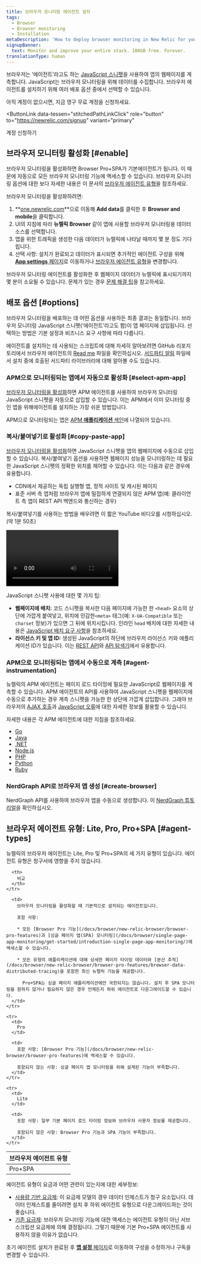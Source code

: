 ```yaml
---
title: 브라우저 모니터링 에이전트 설치
tags:
  - Browser
  - Browser monitoring
  - Installation
metaDescription: 'How to deploy browser monitoring in New Relic for your apps, including UI, copy/paste, and API options.'
signupBanner:
  text: Monitor and improve your entire stack. 100GB free. Forever.
translationType: human
---
```


브라우저는 ‘에이전트’라고도 하는 [JavaScript 스니펫](/docs/browser/new-relic-browser/page-load-timing/instrumentation-page-load-timing)을 사용하여 앱의 웹페이지를 계측합니다. JavaScript는 브라우저 모니터링을 위해 데이터를 수집합니다. 브라우저 에이전트를 설치하기 위해 여러 배포 옵션 중에서 선택할 수 있습니다.

아직 계정이 없으시면, 지금 영구 무료 계정을 신청하세요.

<ButtonLink
  data-tessen="stitchedPathLinkClick"
  role="button"
  to="https://newrelic.com/signup"
  variant="primary"
>
  계정 신청하기
</ButtonLink>

## 브라우저 모니터링 활성화 [#enable]

브라우저 모니터링을 활성화하면 Browser Pro+SPA가 기본에이전트가 됩니다. 이 때문에 자동으로 모든 브라우저 모니터링 기능에 액세스할 수 있습니다. 브라우저 모니터링 옵션에 대한 보다 자세한 내용은 이 문서의 [브라우저 에이전트 유형](/docs/browser/browser-monitoring/installation/install-browser-monitoring-agent/#agent-types)을 참조하세요.

브라우저 모니터링을 활성화하려면:

1. **[one.newrelic.com](https://one.newrelic.com/all-capabilities)**으로 이동해 **Add data**를 클릭한 후 **Browser and mobile**을 클릭합니다.
2. UI의 지침에 따라 **뉴렐릭 Browser** 같이 앱에 사용할 브라우저 모니터링용 데이터 소스를 선택합니다.
3. 앱을 위한 트래픽을 생성한 다음 데이터가 뉴렐릭에 나타날 때까지 몇 분 정도 기다립니다.
4. 선택 사항: 설치가 완료되고 데이터가 표시되면 추가적인 에이전트 구성을 위해 [**App settings** 페이지](/docs/browser/new-relic-browser/configuration/browser-settings-ui-options-apdex-geography/)로 이동하거나 [브라우저 에이전트 유형](/docs/browser/browser-monitoring/installation/install-browser-monitoring-agent/#agent-types)을 변경합니다.

브라우저 모니터링 에이전트를 활성화한 후 웹페이지 데이터가 뉴렐릭에 표시되기까지 몇 분이 소요될 수 있습니다. 문제가 있는 경우 [문제 해결 팁](/docs/browser/browser-monitoring/troubleshooting/troubleshoot-your-browser-monitoring-installation/)을 참고하세요.

## 배포 옵션 [#options]

브라우저 모니터링을 배포하는 데 어떤 옵션을 사용하든 최종 결과는 동일합니다. 브라우저 모니터링 JavaScript 스니펫(‘에이전트’라고도 함)이 앱 페이지에 삽입됩니다. 선택하는 방법은 기본 설정과 비즈니스 요구 사항에 따라 다릅니다.

에이전트를 설치하는 데 사용되는 스크립트에 대해 자세히 알아보려면 GitHub 리포지토리에서 브라우저 에이전트의 [Read me](https://github.com/newrelic/newrelic-browser-agent) 파일을 확인하십시오. [서드파티 알림](https://github.com/newrelic/newrelic-browser-agent/blob/main/THIRD_PARTY_NOTICES.md) 파일에서 설치 중에 호출된 서드파티 라이브러리에 대해 알아볼 수도 있습니다.

### APM으로 모니터링되는 앱에서 자동으로 활성화 [#select-apm-app]

[브라우저 모니터링을 활성화](#enable)하면 APM 에이전트를 사용하여 브라우저 모니터링 JavaScript 스니펫을 자동으로 삽입할 수 있습니다. 이는 APM에서 이미 모니터링 중인 앱을 위해에이전트를 설치하는 가장 쉬운 방법입니다.

APM으로 모니터링되는 앱은 [APM **애플리케이션** 색인](/docs/apm/apm-ui-pages/monitoring/view-your-applications-index/)에 나열되어 있습니다.

### 복사/붙여넣기로 활성화 [#copy-paste-app]

[브라우저 모니터링을 활성화](#enable)하면 JavaScript 스니펫을 앱의 웹페이지에 수동으로 삽입할 수 있습니다. 복사/붙여넣기 옵션을 사용하면 웹페이지 성능을 모니터링하는 데 필요한 JavaScript 스니펫의 정확한 위치를 제어할 수 있습니다. 이는 다음과 같은 경우에 유용합니다.

* CDN에서 제공하는 독립 실행형 앱, 정적 사이트 및 캐시된 페이지
* 표준 서버 측 앱처럼 브라우저 앱에 밀접하게 연결되지 않은 APM 앱(예: 클라이언트 측 앱이 REST API 백엔드와 통신하는 경우)

복사/붙여넣기를 사용하는 방법을 배우려면 이 짧은 YouTube 비디오를 시청하십시오.(약 1분 50초)

<Video
  id="blPC5R5l7C8"
  type="youtube"
/>

JavaScript 스니펫 사용에 대한 몇 가지 팁:

* **웹페이지에 배치:** 코드 스니펫을 복사한 다음 페이지에 가능한 한 `<head>` 요소의 상단에 가깝게 붙여넣고, 위치에 민감한`<meta>` 태그(예: `X-UA-Compatible` 또는 `charset` 정보)가 있으면 그 뒤에 위치시킵니다. 인라인 `head` 배치에 대한 자세한 내용은 [JavaScript 배치 요구 사항](/docs/browser/new-relic-browser/page-load-timing-resources/instrumentation-browser-monitoring#javascript-placement)을 참조하세요.
* **라이선스 키 및 앱 ID:** 생성된 JavaScript의 하단에 브라우저 라이선스 키와 애플리케이션 ID가 있습니다. 이는 [REST API](/docs/apis/rest-api-v2/browser-examples-v2)와 [API 탐색기](/docs/apis/rest-api-v2/api-explorer-v2/getting-started-new-relics-api-explorer)에서 유용합니다.

### APM으로 모니터링되는 앱에서 수동으로 계측 [#agent-instrumentation]

뉴렐릭의 APM 에이전트는 페이지 로드 타이밍에 필요한 JavaScript로 웹페이지를 계측할 수 있습니다. APM 에이전트의 API를 사용하여 JavaScript 스니펫을 웹페이지에 수동으로 추가하는 경우 계측 스니펫을 가능한 한 상단에 가깝게 삽입합니다. 그래야 브라우저의 [AJAX 호출](/docs/browser/new-relic-browser/dashboard-details/ajax-dashboard)과 [JavaScript 오류](/docs/browser/new-relic-browser/dashboard-details/javascript-errors-dashboard)에 대한 자세한 정보를 활용할 수 있습니다.

자세한 내용은 각 APM 에이전트에 대한 지침을 참조하세요.

* [Go](/docs/agents/go-agent/features/install-new-relic-browser-go-apps)
* [Java](/docs/agents/java-agent/instrumentation/page-load-timing-java)
* [.NET](/docs/agents/net-agent/features/page-load-timing-net)
* [Node.js](/docs/agents/nodejs-agent/supported-features/page-load-timing-nodejs)
* [PHP](/docs/agents/php-agent/features/page-load-timing-php)
* [Python](/docs/agents/python-agent/supported-features/page-load-timing-python)
* [Ruby](/docs/agents/ruby-agent/features/page-load-timing-ruby)

### NerdGraph API로 브라우저 앱 생성 [#create-browser]

NerdGraph API를 사용하여 브라우저 앱을 수동으로 생성합니다. 이 [NerdGraph 튜토리얼](/docs/apis/nerdgraph/examples/browser-monitoring-config-nerdgraph#create-browser)을 확인하십시오.

<InstallFeedback/>

## 브라우저 에이전트 유형: Lite, Pro, Pro+SPA [#agent-types]

뉴렐릭의 브라우저 에이전트는 Lite, Pro 및 Pro+SPA의 세 가지 유형이 있습니다. 에이전트 유형은 청구서에 영향을 주지 않습니다.

<table>
  <thead>
    <tr>
      <th style={{ width: "150px" }}>
        브라우저 에이전트 유형
      </th>

      <th>
        비교
      </th>
    </tr>
  </thead>

  <tbody>
    <tr>
      <td>
        Pro+SPA
      </td>

      <td>
        브라우저 모니터링을 활성화할 때 기본적으로 설치되는 에이전트입니다.

        포함 사항:

        * 모든 [Browser Pro 기능](/docs/browser/new-relic-browser/browser-pro-features)과 [싱글 페이지 앱(SPA) 모니터링](/docs/browser/single-page-app-monitoring/get-started/introduction-single-page-app-monitoring/)에 액세스할 수 있습니다.

        * 모든 유형의 애플리케이션에 대해 상세한 페이지 타이밍 데이터와 [분산 추적](/docs/browser/new-relic-browser/browser-pro-features/browser-data-distributed-tracing)을 포함한 최신 뉴렐릭 기능을 제공합니다.

          Pro+SPA는 싱글 페이지 애플리케이션에만 국한되지는 않습니다. 설치 후 SPA 모니터링을 원하지 않거나 필요하지 않은 경우 언제든지 하위 에이전트로 다운그레이드할 수 있습니다.
      </td>
    </tr>

    <tr>
      <td>
        Pro
      </td>

      <td>
        포함 사항: [Browser Pro 기능](/docs/browser/new-relic-browser/browser-pro-features)에 액세스할 수 있습니다.

        포함되지 않는 사항: 싱글 페이지 앱 모니터링을 위해 설계된 기능이 부족합니다.
      </td>
    </tr>

    <tr>
      <td>
        Lite
      </td>

      <td>
        포함 사항: 일부 기본 페이지 로드 타이밍 정보와 브라우저 사용자 정보를 제공합니다.

        포함되지 않은 사항: Browser Pro 기능과 SPA 기능이 부족합니다.
      </td>
    </tr>
  </tbody>
</table>

에이전트 유형이 요금과 어떤 관련이 있는지에 대한 세부정보:

* [사용량 기반 요금제](/docs/accounts/accounts-billing/new-relic-one-pricing-billing/new-relic-one-pricing-billing): 이 요금제 모델의 경우 데이터 인제스트가 청구 요소입니다. 데이터 인제스트를 줄이려면 설치 후 하위 에이전트 유형으로 다운그레이드하는 것이 좋습니다.
* [기존 요금제](/docs/accounts/original-accounts-billing/product-pricing/product-based-pricing): 브라우저 모니터링 기능에 대한 액세스는 에이전트 유형이 아닌 서브스크립션 요금제에 의해 결정됩니다. 그렇기 때문에 기본 Pro+SPA 에이전트를 사용하지 않을 이유가 없습니다.

초기 에이전트 설치가 완료된 후 [**앱 설정** 페이지](/docs/browser/new-relic-browser/configuration/browser-settings-ui-options-apdex-geography/)로 이동하여 구성을 수정하거나 구독을 변경할 수 있습니다.